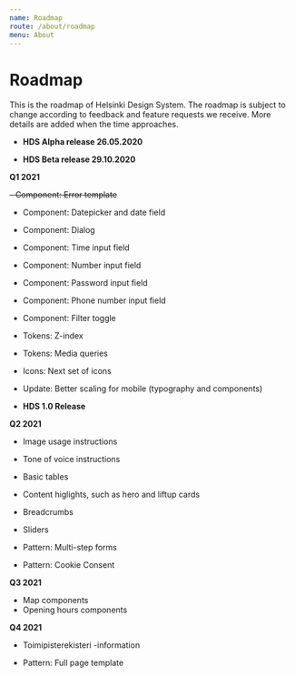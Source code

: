 ```yaml
---
name: Roadmap
route: /about/roadmap
menu: About
---
```



# Roadmap

<LargeParagraph>
   This is the roadmap of Helsinki Design System. The roadmap is subject to change according to feedback and feature requests we receive. More details are added when the time approaches.
</LargeParagraph>


- **HDS Alpha release 26.05.2020**

- **HDS Beta release 29.10.2020**


**Q1 2021**

~~- Component: Error template~~
- Component: Datepicker and date field
- Component: Dialog
- Component: Time input field
- Component: Number input field
- Component: Password input field
- Component: Phone number input field
- Component: Filter toggle



- Tokens: Z-index
- Tokens: Media queries


- Icons: Next set of icons


- Update: Better scaling for mobile (typography and components)


- **HDS 1.0 Release**

**Q2 2021**
- Image usage instructions
- Tone of voice instructions
- Basic tables
- Content higlights, such as hero and liftup cards
- Breadcrumbs
- Sliders

- Pattern: Multi-step forms
- Pattern: Cookie Consent 

**Q3 2021**
- Map components
- Opening hours components

**Q4 2021**
- Toimipisterekisteri -information

- Pattern: Full page template